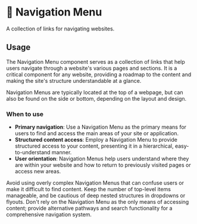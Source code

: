 # 💠 Navigation Menu

A collection of links for navigating websites.


## Usage

The Navigation Menu component serves as a collection of links that help users navigate through a website's various pages and sections. It is a critical component for any website, providing a roadmap to the content and making the site's structure understandable at a glance. 

Navigation Menus are typically located at the top of a webpage, but can also be found on the side or bottom, depending on the layout and design.

### When to use
- **Primary navigation**: Use a Navigation Menu as the primary means for users to find and access the main areas of your site or application.
- **Structured content access**: Employ a Navigation Menu to provide structured access to your content, presenting it in a hierarchical, easy-to-understand manner.
- **User orientation**: Navigation Menus help users understand where they are within your website and how to return to previously visited pages or access new areas.

Avoid using overly complex Navigation Menus that can confuse users or make it difficult to find content. Keep the number of top-level items manageable, and be cautious of deep nested structures in dropdowns or flyouts. Don't rely on the Navigation Menu as the only means of accessing content; provide alternative pathways and search functionality for a comprehensive navigation system.